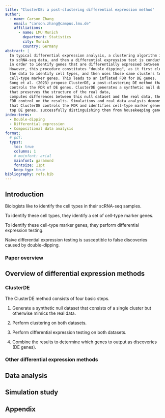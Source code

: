 ```yaml
---
title: "ClusterDE: a post-clustering differential expression method"
author:
  - name: Carson Zhang
    email: "carson.zhang@campus.lmu.de"
    affiliations:
      - name: LMU Munich
        department: Statistics
        city: Munich
        country: Germany
abstract: |
  In typical differential expression analysis, a clustering algorithm is applied 
  to scRNA-seq data, and then a differential expression test is conducted 
  in order to identify genes that are differentially expressed between the clusters.
  However, this procedure constitutes "double dipping", as it first clusters
  the data to identify cell types, and then uses those same clusters to identify 
  cell-type marker genes. This leads to an inflated FDR for DE genes. 
  Song et al. (2023) propose ClusterDE, a post-clustering DE method that 
  controls the FDR of DE genes. ClusterDE generates a synthetic null dataset
  that preserves the structure of the real data, 
  computes differences between this null dataset and the real data, then performs 
  FDR control on the results. Simulations and real data analysis demonstrate
  that ClusterDE controls the FDR and identifies cell-type marker genes as
  top DE genes, successfully distinguishing them from housekeeping genes.
index-terms: 
  - Double-dipping
  - Differential expression
  - Compositional data analysis
format:
  # pdf:
  typst:
    toc: true
    columns: 1
    # mainfont: arial
    mainfont: garamond
    fontsize: 11pt
    keep-typ: true
bibliography: refs.bib
---
```


## Introduction

Biologists like to identify the cell types in their scRNA-seq samples.

To identify these cell types, they identify a set of cell-type marker genes.

To identify these cell-type marker genes, they perform differential expression testing.

Naive differential expression testing is susceptible to false discoveries caused by double-dipping.

### Paper overview

## Overview of differential expression methods

### ClusterDE

The ClusterDE method consists of four basic steps.

1. Generate a synthetic null dataset that consists of a single cluster but otherwise mimics the real data.

2. Perform clustering on both datasets.

3. Perform differential expression testing on both datasets.

4. Combine the results to determine which genes to output as discoveries (DE genes).

### Other differential expression methods

## Data analysis

## Simulation study

## Appendix

